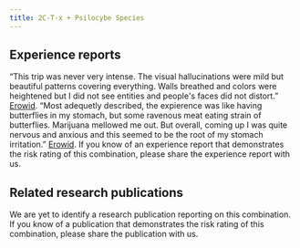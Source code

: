 ---
title: 2C-T-x + Psilocybe Species
---

## Experience reports

“This trip was never very intense. The visual hallucinations were mild but beautiful patterns covering everything. Walls breathed and colors were heightened but I did not see entities and people's faces did not distort.” [Erowid](https://www.erowid.org/experiences/exp.php?ID=9218).
“Most adequetly described, the expierence was like having butterflies in my stomach, but some ravenous meat eating strain of butterflies. Marijuana mellowed me out. But overall, coming up I was quite nervous and anxious and this seemed to be the root of my stomach irritation.” [Erowid](https://www.erowid.org/experiences/exp.php?ID=27081).
If you know of an experience report that demonstrates the risk rating of this combination, please share the experience report with us.


## Related research publications

We are yet to identify a research publication reporting on this combination. If you know of a publication that demonstrates the risk rating of this combination, please share the publication with us.

